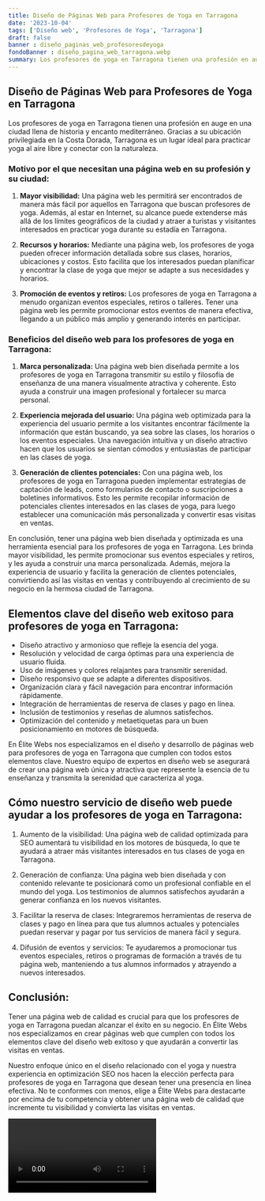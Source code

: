 ```yaml
---
title: Diseño de Páginas Web para Profesores de Yoga en Tarragona
date: '2023-10-04'
tags: ['Diseño web', 'Profesores de Yoga', 'Tarragona']
draft: false
banner : diseño_paginas_web_profesoresdeyoga
fondoBanner : diseño_pagina_web_tarragona.webp
summary: Los profesores de yoga en Tarragona tienen una profesión en auge en una ciudad llena de historia y encanto mediterráneo. Gracias a su ubicación privilegiada en la Costa Dorada, Tarragona es un lugar ideal para practicar yoga al aire libre y conectar con la naturaleza.
---
```


## Diseño de Páginas Web para Profesores de Yoga en Tarragona

Los profesores de yoga en Tarragona tienen una profesión en auge en una ciudad llena de historia y encanto mediterráneo. Gracias a su ubicación privilegiada en la Costa Dorada, Tarragona es un lugar ideal para practicar yoga al aire libre y conectar con la naturaleza.

### Motivo por el que necesitan una página web en su profesión y su ciudad:

1. **Mayor visibilidad:** Una página web les permitirá ser encontrados de manera más fácil por aquellos en Tarragona que buscan profesores de yoga. Además, al estar en Internet, su alcance puede extenderse más allá de los límites geográficos de la ciudad y atraer a turistas y visitantes interesados en practicar yoga durante su estadía en Tarragona.

2. **Recursos y horarios:** Mediante una página web, los profesores de yoga pueden ofrecer información detallada sobre sus clases, horarios, ubicaciones y costos. Esto facilita que los interesados puedan planificar y encontrar la clase de yoga que mejor se adapte a sus necesidades y horarios.

3. **Promoción de eventos y retiros:** Los profesores de yoga en Tarragona a menudo organizan eventos especiales, retiros o talleres. Tener una página web les permite promocionar estos eventos de manera efectiva, llegando a un público más amplio y generando interés en participar.

### Beneficios del diseño web para los profesores de yoga en Tarragona:

1. **Marca personalizada:** Una página web bien diseñada permite a los profesores de yoga en Tarragona transmitir su estilo y filosofía de enseñanza de una manera visualmente atractiva y coherente. Esto ayuda a construir una imagen profesional y fortalecer su marca personal.

2. **Experiencia mejorada del usuario:** Una página web optimizada para la experiencia del usuario permite a los visitantes encontrar fácilmente la información que están buscando, ya sea sobre las clases, los horarios o los eventos especiales. Una navegación intuitiva y un diseño atractivo hacen que los usuarios se sientan cómodos y entusiastas de participar en las clases de yoga.

3. **Generación de clientes potenciales:** Con una página web, los profesores de yoga en Tarragona pueden implementar estrategias de captación de leads, como formularios de contacto o suscripciones a boletines informativos. Esto les permite recopilar información de potenciales clientes interesados en las clases de yoga, para luego establecer una comunicación más personalizada y convertir esas visitas en ventas.

En conclusión, tener una página web bien diseñada y optimizada es una herramienta esencial para los profesores de yoga en Tarragona. Les brinda mayor visibilidad, les permite promocionar sus eventos especiales y retiros, y les ayuda a construir una marca personalizada. Además, mejora la experiencia de usuario y facilita la generación de clientes potenciales, convirtiendo así las visitas en ventas y contribuyendo al crecimiento de su negocio en la hermosa ciudad de Tarragona.

<GifSeo />

<Cta />

## Elementos clave del diseño web exitoso para profesores de yoga en Tarragona:

- Diseño atractivo y armonioso que refleje la esencia del yoga.
- Resolución y velocidad de carga óptimas para una experiencia de usuario fluida.
- Uso de imágenes y colores relajantes para transmitir serenidad.
- Diseño responsivo que se adapte a diferentes dispositivos.
- Organización clara y fácil navegación para encontrar información rápidamente.
- Integración de herramientas de reserva de clases y pago en línea.
- Inclusión de testimonios y reseñas de alumnos satisfechos.
- Optimización del contenido y metaetiquetas para un buen posicionamiento en motores de búsqueda.

En Élite Webs nos especializamos en el diseño y desarrollo de páginas web para profesores de yoga en Tarragona que cumplen con todos estos elementos clave. Nuestro equipo de expertos en diseño web se asegurará de crear una página web única y atractiva que represente la esencia de tu enseñanza y transmita la serenidad que caracteriza al yoga.

## Cómo nuestro servicio de diseño web puede ayudar a los profesores de yoga en Tarragona:

1. Aumento de la visibilidad: Una página web de calidad optimizada para SEO aumentará tu visibilidad en los motores de búsqueda, lo que te ayudará a atraer más visitantes interesados en tus clases de yoga en Tarragona.

2. Generación de confianza: Una página web bien diseñada y con contenido relevante te posicionará como un profesional confiable en el mundo del yoga. Los testimonios de alumnos satisfechos ayudarán a generar confianza en los nuevos visitantes.

3. Facilitar la reserva de clases: Integraremos herramientas de reserva de clases y pago en línea para que tus alumnos actuales y potenciales puedan reservar y pagar por tus servicios de manera fácil y segura.

4. Difusión de eventos y servicios: Te ayudaremos a promocionar tus eventos especiales, retiros o programas de formación a través de tu página web, manteniendo a tus alumnos informados y atrayendo a nuevos interesados.

## Conclusión:

Tener una página web de calidad es crucial para que los profesores de yoga en Tarragona puedan alcanzar el éxito en su negocio. En Élite Webs nos especializamos en crear páginas web que cumplen con todos los elementos clave del diseño web exitoso y que ayudarán a convertir las visitas en ventas.

Nuestro enfoque único en el diseño relacionado con el yoga y nuestra experiencia en optimización SEO nos hacen la elección perfecta para profesores de yoga en Tarragona que desean tener una presencia en línea efectiva. No te conformes con menos, elige a Élite Webs para destacarte por encima de tu competencia y obtener una página web de calidad que incremente tu visibilidad y convierta las visitas en ventas.

<Video />

<CtaBot job='Profesores de Yoga' city='Tarragona'/>

<Gmaps query='Tarragona+españa+maps' />